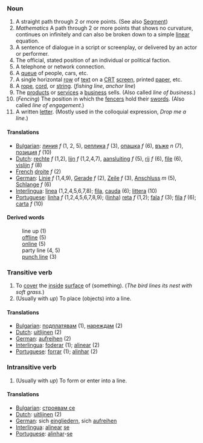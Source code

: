 ===Noun===
#A straight path through 2 or more points.  (See also [[Segment]])
#''Mathematics'' A path through 2 or more points that shows no curvature, continues on infinitely and can also be broken down to a simple [[linear]] equation.
#A sentence of dialogue in a script or screenplay, or delivered by an actor or performer.
#The official, stated position of an individual or political faction.
#A telephone or network connection.
#A [[queue]] of people, cars, etc.
#A single horizontal [[row]] of [[text]] on a [[CRT]] [[screen]], printed [[paper]], etc.
#A [[rope]], [[cord]], or [[string]].  (''fishing line'', ''anchor line'')
#The [[product]]s or [[service]]s a [[business]] sells. (Also called ''line of business''.)
#(''Fencing'') The position in which the [[fencer]]s hold their [[swords]].  (Also called ''line of engagement''.)
#A written [[letter]].  (Mostly used in the colloquial expression, ''Drop me a line.'')

====Translations====
*[[Bulgarian]]: [[линия]] ''f'' (1, 2, 5), [[реплика]] ''f'' (3), [[опашка]] ''f'' (6), [[въже]] ''n'' (7), [[позиция]] ''f'' (10)
*[[Dutch]]: [[rechte]] ''f'' (1,2), [[lijn]] ''f'' (1,2,4,7), [[aansluiting]] ''f'' (5), [[rij]] ''f'' (6), [[file]] (6), [[vislijn]] ''f'' (8)
*[[French]] [[droite]] ''f'' (2)
*[[German]]: [[Linie]] ''f'' (1,4,9), [[Gerade]] ''f'' (2), [[Zeile]] ''f'' (3), [[Anschluss]] ''m'' (5), [[Schlange]] ''f'' (6)
*[[Interlingua]]: [[linea]] (1,2,4,5,6,7,8); [[fila]], [[cauda]] (6); [[littera]] (10)
*[[Portuguese]]: [[linha]] ''f'' (1,2,4,5,6,7,8,9); ([[linha]]) [[reta]] ''f'' (1,2); [[fala]] ''f'' (3); [[fila]] ''f'' (6); [[carta]] ''f'' (10)

====Derived words====
:line up (1)
:[[offline]] (5)
:[[online]] (5)
:party line (4, 5)
:[[punch line]] (3)

===Transitive verb===
#To [[cover]] the [[inside]] [[surface]] of (something).  (''The bird lines its nest with soft grass.'')
#(Usually with ''up'') To place (objects) into a line.

====Translations====
*[[Bulgarian]]: [[подплатявам]] (1), [[нареждам]] (2)
*[[Dutch]]: [[uitlijnen]] (2)
*[[German]]: [[aufreihen]] (2)
*[[Interlingua]]: [[foderar]] (1); [[alinear]] (2)
*[[Portuguese]]: [[forrar]] (1); [[alinhar]] (2)

===Intransitive verb===
#(Usually with ''up'') To form or enter into a line.

====Translations====
*[[Bulgarian]]: [[строявам се]]
*[[Dutch]]: [[uitlijnen]] (2)
*[[German]]: sich [[eingliedern]], sich [[aufreihen]]
*[[Interlingua]]: [[alinear]] [[se]]
*[[Portuguese]]: [[alinhar]]-[[se]]